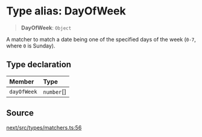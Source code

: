 # Type alias: DayOfWeek

> **DayOfWeek**: `Object`

A matcher to match a date being one of the specified days of the week (`0-7`,
where `0` is Sunday).

## Type declaration

| Member | Type |
| :------ | :------ |
| `dayOfWeek` | `number`[] |

## Source

[next/src/types/matchers.ts:56](https://github.com/gpbl/react-day-picker/blob/86f49ff11/next/src/types/matchers.ts#L56)
